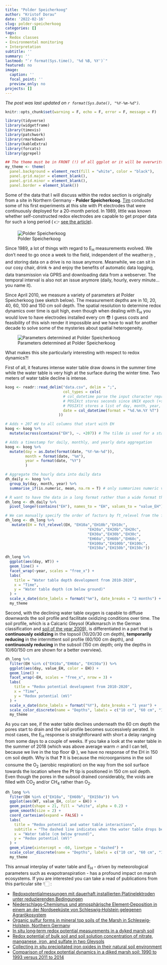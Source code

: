 ```yaml
---
title: "Polder Speicherkoog"
author: "Kristof Dorau"
date: '2022-02-16'
slug: polder-speicherkoog
categories: []
tags:
- Redox classes
- Environmental monitoring
- Interpretation
subtitle: ''
summary: ''
lastmod: "`r format(Sys.time(), '%d %B, %Y')`"
featured: no
image:
  caption: ''
  focal_point: ''
  preview_only: no
projects: []
---
```


*The post was last updated on `r format(Sys.Date(), "%Y-%m-%d")`.*

<style>
p.caption {
  font-size: 0.6em;
}
</style>


```r

knitr::opts_chunk$set(warning = F, echo = F, error = F, message = F)

library(tidyverse)
library(widgetframe)
library(timevis)
library(patchwork)
library(rmarkdown)
library(kableExtra)
library(forcats)
library(ggrepel)

## The theme must be in FRONT (!) of all ggplot or it will be overwritten
my_theme <- theme(
  panel.background = element_rect(fill = "white", color = "black"),
  panel.grid.major = element_blank(), 
  panel.grid.minor = element_blank(), 
  panel.border = element_blank())


```

Some of the data that I will discuss within the redox section is originally from a site in Northern Germany - **Polder Speicherkoog**. [Tim](https://geographie.uni-koeln.de/forschung/arbeitsgruppen/bodengeographie-bodenkunde/mitarbeiter/mansfeldt-tim) conducted some of his first experiments at this site with Pt electrodes that were continuously deployed for a 20-month period. In 1989, little was known whether self-constructed redox electrodes are capable to get proper data for such a long period ( 👉️ [see the article](https://onlinelibrary.wiley.com/doi/abs/10.1002/jpln.19931560403)). 

<p align="center">
![Polder Speicherkoog](01.jpg)
</p>

Since 1989, a lot of things with regard to E~H~ measurements evolved. We don't need to go once a week to the field, independent of the weather⛈️ , and storing data on a drive is no issue anymore. Meanwhile, we can sit in our cosy chair, drink ☕ and enjoy the benefits of automatic data logging, data transmission via GPRS and downloading data from a webserver. The temporal interval is also not an issue anymore (daily, hourly, every minute...you name it). 

Since April 2010, we measure a variety of parameters at Polder Speicherkoog (see sketch below). The measurement depths are in 10, 20, 40, 60, 100 and 150 cm soil depth. The spatial resolution to determine redox dynamics over time is quit high, even though when dealing with E~H~ you would love to have electrodes installed every cm 😎 I guess costs and feasibility of this wish render it impossible and we have to wait for another decade to solve some of the mysteries about spatial heterogeneity. 

![Parameters determined at Polder Speicherkoog](02.png)

What makes this site particularly interesting with respect to redox dynamics?!

First of all, it features intense water table draw downs in the summer time while the water table is very high at the surface during the winter time. Two meters of water table decline is intense. 

```r

koog <- readr::read_delim("data.csv", delim = ";",
                          col_types = cols(
                          # col_datetime parse the input character representations to a date/time
                          # POSIXct stores seconds since UNIX epoch (+some other data)
                          # POSIXlt stores a list of day, month, year, hour, etc.
                          date = col_datetime(format = "%d.%m.%Y %T")
                        ))

# Adds + 207 mV to all columns that start with EH
koog <- koog %>%
  mutate(across(contains("EH"), ~. +207)) # The tilde is used for a statistical model (left side is response and right is explanatory variables)

# Adds a timestamp for daily, monthly, and yearly data aggregation
koog <- koog %>%
  mutate(day = as.Date(format(date, "%Y-%m-%d")),
         month = format(date, "%m"),
         year = format(date, "%Y")
         )

# Aggregate the hourly data into daily data
dh_daily <- koog %>%
  group_by(day, month, year) %>%
  summarise_if(is.numeric, mean, na.rm = T) # only summarizes numeric values by mean)

# R want to have the data in a long format rather than a wide format that most are more familiar with (e.g. by working with excel, origin, etc.)
dh_long <- dh_daily %>%
  pivot_longer(contains("EH"), names_to = "EH", values_to = "value_EH")

# We can manually specify the order of factors by ft_relevel from the forcats package
dh_long <- dh_long %>%
   mutate(EH = fct_relevel(EH, "EH10a","EH10b","EH10c",
                                     "EH20a","EH20b","EH20c",
                                     "EH30a","EH30b","EH30c",
                                     "EH60a","EH60b","EH60c",
                                     "EH100a","EH100b","EH100c",
                                     "EH150a","EH150b","EH150c"))

dh_long %>%
  ggplot(aes(day, WT)) +
  geom_line() +
  facet_wrap(~year, scales = "free_x") +
  labs(
    title = "Water table depth development from 2010-2020",
    x = "Time", 
    y = "Water table depth (cm below ground)"
  ) +
  scale_x_date(date_labels = format("%m"), date_breaks = "2 months") +
  my_theme

```

Second, with the declining water table oxygen is capable to diffuse downwards the soil profile and facilitate oxidizing conditions over time. The soil profile, which is a Calcaric Gleysol (Kalkmarsch in the German classification and [soil of the year 2009](https://boden-des-jahres.de/wp-content/uploads/2014/09/2009_Faltblatt.pdf)), is differentiated in a part that is **continuously oxidizing** in the topsoil (10/20/30 cm depth), **temporarily reducing** in the intermittent soil profile (60/100 cm depth), and **continuously reducing** in the subsoil (150 cm depth; only the depths in 10/60/150 cm are shown for a better overview).

```r

dh_long %>%
  filter(EH %in% c("EH10a","EH60a", "EH150a")) %>%
  ggplot(aes(day, value_EH, color = EH)) +
  geom_line() +
  facet_wrap(~EH, scales = "free_x", nrow = 3) +
  labs(
    title = "Redox potential development from 2010-2020",
    x = "Time", 
    y = "Redox potential (mV)"
  ) +
  scale_x_date(date_labels = format("%Y"), date_breaks = "1 year") +
  scale_color_discrete(name = "Depths", labels = c("10 cm", "60 cm", "150 cm")) +
  my_theme

```

As you can see, if the water table declines underneath the 60 cm depth the pores start to drain and the soil profile becomes successively aerated. In most cases, the E~H~ response is straightforward with short a delay ranging from some days to a couple of weeks. If you take a look at the water table in the summer of 2018 (which was above average warm 🔥 and I can tell, because we live in the top floor 😅 ), we have no response of the EH in 150 cm soil depth. Why is that ❓️ It is because the microorganisms in the soil consume the O~2~ (aerobic respiration) on the way from the soil surface towards the location where the Pt tip is positioned in 150 cm soil depth.  Even though the pores in the subsoil drained considerably, the voids are filled with CO~2~ and/or CH~4~ rather than O~2~. 

```r

dh_long %>%
  filter(EH %in% c("EH10a", "EH60b", "EH150a")) %>%
  ggplot(aes(WT, value_EH, color = EH)) +
  geom_point(shape = 21, fill = "white", alpha = 0.2) +
  geom_smooth(size = 2) +
  coord_cartesian(expand = FALSE) +
  labs(
    title = "Redox potential and water table interactions",
    subtitle = "The dashed line indicates when the water table drops below 60 cm\nThe colored lines are the smooth function (LOESS) across the data",
    x = "Water table (cm below ground)", 
    y = "Redox potential (mV)"
  ) +
  geom_vline(xintercept = -60, linetype = "dashed") +
  scale_color_discrete(name = "Depths", labels = c("10 cm", "60 cm", "150 cm")) +
  my_theme


```

This annual interplay of water table and E~H~ - driven by meteorological parameters such as evapotranspiration - has a profound impact on marsh ecosystems. If you are interested you can take a read of publications from this particular site 👇🏻 :

* [Redoxpotentialmessungen mit dauerhaft installierten Platinelektroden unter reduzierenden Bedingungen](https://onlinelibrary.wiley.com/doi/abs/10.1002/jpln.19931560403)
* [Niederschlags‐Chemismus und atmosphärische Element‐Deposition in einem an der Nordseeküste von Schleswig‐Holstein gelegenen Agrarökosystem](https://onlinelibrary.wiley.com/doi/10.1002/jpln.19971600402)
* [Organic sulfur forms in mineral top soils of the Marsh in Schleswig‐Holstein, Northern Germany](https://onlinelibrary.wiley.com/doi/10.1002/1522-2624%28200206%29165%3A3%3C255%3A%3AAID-JPLN255%3E3.0.CO%3B2-6)
* [In situ long‐term redox potential measurements in a dyked marsh soil](https://onlinelibrary.wiley.com/doi/abs/10.1002/jpln.200390031)
* [Redox potential of bulk soil and soil solution concentration of nitrate, manganese, iron, and sulfate in two Gleysols](https://onlinelibrary.wiley.com/doi/abs/10.1002/jpln.200321204)
* [Collecting in situ precipitated iron oxides in their natural soil environment](https://onlinelibrary.wiley.com/doi/abs/10.1002/jpln.201300184)
* [Comparison of redox potential dynamics in a diked marsh soil: 1990 to 1993 versus 2011 to 2014](https://onlinelibrary.wiley.com/doi/abs/10.1002/jpln.201600060)

